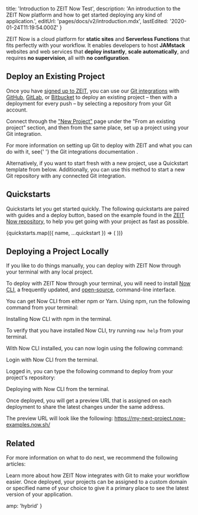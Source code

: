 

  title: 'Introduction to ZEIT Now Test',
  description:
    'An introduction to the ZEIT Now platform and how to get started deploying any kind of application.',
  editUrl: 'pages/docs/v2/introduction.mdx',
  lastEdited: '2020-01-24T11:19:54.000Z'
}

ZEIT Now is a cloud platform for **static sites** and **Serverless Functions** that fits perfectly with your workflow. It enables developers to host **JAMstack** websites and web services that **deploy instantly**, **scale automatically**, and requires **no supervision**, all with **no configuration**.

## Deploy an Existing Project

Once you have [signed up to ZEIT](/signup), you can use our [Git integrations](/docs/v2/git-integration) with [GitHub](/docs/v2/more/now-for-github), [GitLab](/docs/v2/more/now-for-gitlab), or [Bitbucket](/docs/v2/more/now-for-bitbucket) to deploy an existing project – then with a deployment for every push – by selecting a repository from your Git account.

Connect through the ["New Project"](/new) page under the "From an existing project" section, and then from the same place, set up a project using your Git integration.

<Note>
  For more information on setting up Git to deploy with ZEIT and what you can do
  with it, see{' '}
  <Link color href="/docs/v2/git-integration">
    the Git integrations documentation
  </Link>
  .
</Note>

Alternatively, if you want to start fresh with a new project, use a Quickstart template from below. Additionally, you can use this method to start a new Git repository with any connected Git integration.

## Quickstarts

Quickstarts let you get started quickly. The following quickstarts are paired with guides and a deploy button, based on the example found in the [ZEIT Now repository](https://github.com/zeit/now/tree/master/examples), to help you get going with your project as fast as possible.

<Quickstarts>
  {quickstarts.map(({ name, ...quickstart }) => (
    <Quickstart quickstart={name} {...quickstart} />
  ))}
</Quickstarts>

## Deploying a Project Locally

If you like to do things manually, you can deploy with ZEIT Now through your terminal with any local project.

To deploy with ZEIT Now through your terminal, you will need to install [Now CLI](/download), a frequently updated, and [open-source](https://github.com/zeit/now), command-line interface.

You can get Now CLI from either npm or Yarn. Using npm, run the following command from your terminal:

<Snippet
  dark
  text="npm i -g now"
/>
<Caption>Installing Now CLI with npm in the terminal.</Caption>

To verify that you have installed Now CLI, try running `now help` from your terminal.

With Now CLI installed, you can now login using the following command:

<Snippet
  dark
  text="now login"
/>
<Caption>Login with Now CLI from the terminal.</Caption>

Logged in, you can type the following command to deploy from your project's repository:

<Snippet
  dark
  text="now"
/>
<Caption>Deploying with Now CLI from the terminal.</Caption>

Once deployed, you will get a preview URL that is assigned on each deployment to share the latest changes under the same address.

The preview URL will look like the following: <https://my-next-project.now-examples.now.sh/>

## Related

For more information on what to do next, we recommend the following articles:

<Card title="Git Integration" href="/docs/v2/git-integration">
  Learn more about how ZEIT Now integrates with Git to make your workflow
  easier.
</Card>

<Card title="Using Custom Domains" href="/docs/v2/custom-domains">
  Once deployed, your projects can be assigned to a custom domain or specified
  name of your choice to give it a primary place to see the latest version of
  your application.
</Card>


  amp: 'hybrid'
}
